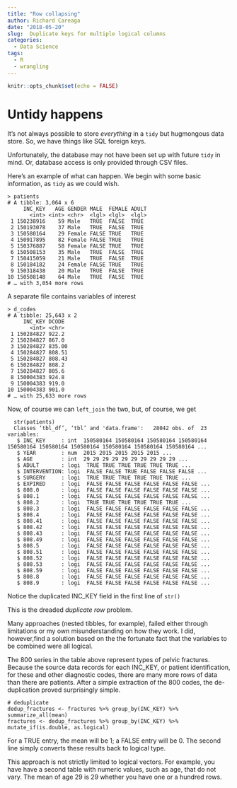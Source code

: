 ```yaml
---
title: "Row collapsing"
author: Richard Careaga
date: "2018-05-20"
slug:  Duplicate keys for multiple logical columns
categories:
  - Data Science
tags:
  - R
  - wrangling
---
```


```r
knitr::opts_chunk$set(echo = FALSE)
```

# Untidy happens

It's not always possible to store *everything* in a `tidy` but hugmongous data store. So, we have things like SQL foreign keys. 

Unfortunately, the database may not have been set up with future `tidy` in mind. Or, database access is only provided through CSV files.

Here's an example of what can happen. We begin with some basic information, as `tidy` as we could wish.

    > patients
    # A tibble: 3,064 x 6
         INC_KEY   AGE GENDER MALE  FEMALE ADULT
           <int> <int> <chr>  <lgl> <lgl>  <lgl>
     1 150238916    59 Male   TRUE  FALSE  TRUE 
     2 150193078    37 Male   TRUE  FALSE  TRUE 
     3 150580164    29 Female FALSE TRUE   TRUE 
     4 150917895    82 Female FALSE TRUE   TRUE 
     5 150376887    58 Female FALSE TRUE   TRUE 
     6 150508153    35 Male   TRUE  FALSE  TRUE 
     7 150415059    21 Male   TRUE  FALSE  TRUE 
     8 150184182    24 Female FALSE TRUE   TRUE 
     9 150318438    20 Male   TRUE  FALSE  TRUE 
    10 150508148    64 Male   TRUE  FALSE  TRUE 
    # … with 3,054 more rows
    
A separate file contains variables of interest

    > d_codes
    # A tibble: 25,643 x 2
         INC_KEY DCODE 
           <int> <chr> 
     1 150284827 922.2 
     2 150284827 867.0 
     3 150284827 835.00
     4 150284827 808.51
     5 150284827 808.43
     6 150284827 808.2 
     7 150284827 805.6 
     8 150004383 924.8 
     9 150004383 919.0 
    10 150004383 901.0 
    # … with 25,633 more rows
    
Now, of course we can `left_join` the two, but, of course, we get

      str(patients)
      Classes ‘tbl_df’, ‘tbl’ and 'data.frame':   28042 obs. of  23 variables:
       $ INC_KEY     : int  150580164 150580164 150580164 150580164 150580164 150580164 150580164 150580164 150580164 150580164 ...
       $ YEAR        : num  2015 2015 2015 2015 2015 ...
       $ AGE         : int  29 29 29 29 29 29 29 29 29 29 ...
       $ ADULT       : logi  TRUE TRUE TRUE TRUE TRUE TRUE ...
       $ INTERVENTION: logi  FALSE FALSE TRUE FALSE FALSE FALSE ...
       $ SURGERY     : logi  TRUE TRUE TRUE TRUE TRUE TRUE ...
       $ EXPIRED     : logi  FALSE FALSE FALSE FALSE FALSE FALSE ...
       $ 808.0       : logi  FALSE FALSE FALSE FALSE FALSE FALSE ...
       $ 808.1       : logi  FALSE FALSE FALSE FALSE FALSE FALSE ...
       $ 808.2       : logi  TRUE TRUE TRUE TRUE TRUE TRUE ...
       $ 808.3       : logi  FALSE FALSE FALSE FALSE FALSE FALSE ...
       $ 808.4       : logi  FALSE FALSE FALSE FALSE FALSE FALSE ...
       $ 808.41      : logi  FALSE FALSE FALSE FALSE FALSE FALSE ...
       $ 808.42      : logi  FALSE FALSE FALSE FALSE FALSE FALSE ...
       $ 808.43      : logi  FALSE FALSE FALSE FALSE FALSE FALSE ...
       $ 808.49      : logi  FALSE FALSE FALSE FALSE FALSE FALSE ...
       $ 808.5       : logi  FALSE FALSE FALSE FALSE FALSE FALSE ...
       $ 808.51      : logi  FALSE FALSE FALSE FALSE FALSE FALSE ...
       $ 808.52      : logi  FALSE FALSE FALSE FALSE FALSE FALSE ...
       $ 808.53      : logi  FALSE FALSE FALSE FALSE FALSE FALSE ...
       $ 808.59      : logi  FALSE FALSE FALSE FALSE FALSE FALSE ...
       $ 808.8       : logi  FALSE FALSE FALSE FALSE FALSE FALSE ...
       $ 808.9       : logi  FALSE FALSE FALSE FALSE FALSE FALSE ...
 
Notice the duplicated INC_KEY field in the first line of `str()`
 
This is the dreaded *duplicate row* problem.
 
Many approaches (nested tibbles, for example), failed either through limitations or my own misunderstanding on how they work. I did, however,find a solution based on the the fortunate fact that the variables to be combined were all logical.

The 800 series in the table above represent types of pelvic fractures. Because the source data records for each INC_KEY, or patient identification, for these and other diagnostic codes, there are many more rows of data than there are patients. After a simple extraction of the 800 codes, the de-duplication proved surprisingly simple.

    # deduplicate
    dedup_fractures <- fractures %>% group_by(INC_KEY) %>% summarize_all(mean)
    fractures <- dedup_fractures %>% group_by(INC_KEY) %>% mutate_if(is.double, as.logical)

For a TRUE entry, the mean will be 1; a FALSE entry will be 0. The second line simply converts these results back to logical type.

This approach is not strictly limited to logical vectors. For example, you have have a second table with numeric values, such as age, that do not vary. The mean of age 29 is 29 whether you have one or a hundred rows.
